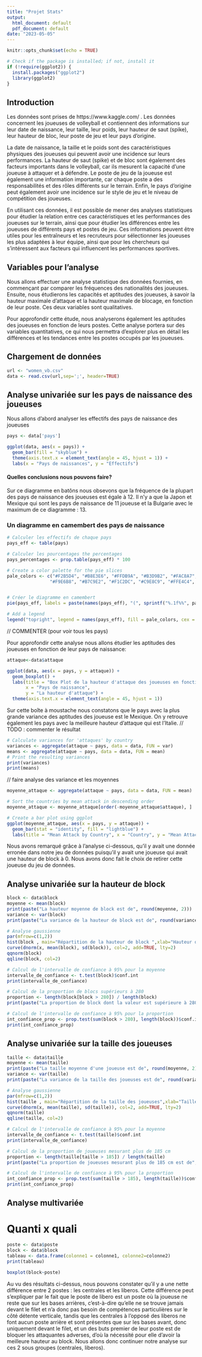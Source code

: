 ```yaml
---
title: "Projet Stats"
output:
  html_document: default
  pdf_document: default
date: "2023-05-05"
---
```


```r
knitr::opts_chunk$set(echo = TRUE)
```

```r
# Check if the package is installed; if not, install it
if (!require(ggplot2)) {
  install.packages("ggplot2")
  library(ggplot2)
}

```
## Introduction

Les données sont prises de https://www.kaggle.com/ .
Les données concernent les joueuses de volleyball et contiennent des informations sur leur date de naissance, leur taille, leur poids, leur hauteur de saut (spike), leur hauteur de bloc, leur poste de jeu et leur pays d'origine.

La date de naissance, la taille et le poids sont des caractéristiques physiques des joueuses qui peuvent avoir une incidence sur leurs performances. La hauteur de saut (spike) et de bloc sont également des facteurs importants dans le volleyball, car ils mesurent la capacité d'une joueuse à attaquer et à défendre. Le poste de jeu de la joueuse est également une information importante, car chaque poste a des responsabilités et des rôles différents sur le terrain. Enfin, le pays d'origine peut également avoir une incidence sur le style de jeu et le niveau de compétition des joueuses.

En utilisant ces données, il est possible de mener des analyses statistiques pour étudier la relation entre ces caractéristiques et les performances des joueuses sur le terrain, ainsi que pour étudier les différences entre les joueuses de différents pays et postes de jeu. Ces informations peuvent être utiles pour les entraîneurs et les recruteurs pour sélectionner les joueuses les plus adaptées à leur équipe, ainsi que pour les chercheurs qui s'intéressent aux facteurs qui influencent les performances sportives.

## Variables pour l'analyse

Nous allons effectuer une analyse statistique des données fournies, en commençant par comparer les fréquences des nationalités des joueuses. Ensuite, nous étudierons les capacités et aptitudes des joueuses, à savoir la hauteur maximale d'attaque et la hauteur maximale de blocage, en fonction de leur poste. Ces deux variables sont qualitatives.

Pour approfondir cette étude, nous analyserons également les aptitudes des joueuses en fonction de leurs postes. Cette analyse portera sur des variables quantitatives, ce qui nous permettra d'explorer plus en détail les différences et les tendances entre les postes occupés par les joueuses.


## Chargement de données 

```r

url <- "women_vb.csv"
data <- read.csv(url,sep=';', header=TRUE)

```


## Analyse univariée sur les pays de naissance des joueuses


Nous allons d'abord analyser les effectifs des pays de naissance des joueuses 
```r

pays <- data['pays']

ggplot(data, aes(x = pays)) +
  geom_bar(fill = "skyblue") +
  theme(axis.text.x = element_text(angle = 45, hjust = 1)) +
  labs(x = "Pays de naissances", y = "Effectifs")

```

#### Quelles conclusions nous pouvons faire?

Sur ce diagramme en batôns nous obsevons que la fréquence de la plupart des pays de naissance des joueuses est égale à 12. Il n'y a que la Japon et Mexique qui sont les pays de naissance de 11 joueuse et la Bulgarie avec le maximum de ce diagramme : 13.

### Un diagramme en camembert des pays de naissance

```r

# Calculer les effectifs de chaque pays
pays_eff <- table(pays)

# Calculer les pourcentages the percentages
pays_percentages <- prop.table(pays_eff) * 100

# Create a color palette for the pie slices
pale_colors <- c("#F2B5D4", "#B8E3E6", "#FFDB9A", "#B3D9B2", "#FAC8A7", "#D7D7E0",
                "#F9E6B8", "#B7C9E2", "#F1C2DC", "#C9E8C9", "#FFE4C4", "#D0E0EB")


# Créer le diagramme en camembert
pie(pays_eff, labels = paste(names(pays_eff), "(", sprintf("%.1f%%", pays_percentages), ")"), col = pale_colors)

# Add a legend
legend("topright", legend = names(pays_eff), fill = pale_colors, cex = 0.8)

```
// COMMENTER (pour voir tous les pays)


Pour approfondir cette analyse nous allons étudier les aptitudes des joueuses en fonction de leur pays de naissance:

```r
attaque<-data$attaque

ggplot(data, aes(x = pays, y = attaque)) +
  geom_boxplot() +
  labs(title = "Box Plot de la hauteur d'attaque des joueuses en fonction de leur pays de naissance",
       x = "Pays de naissance",
       y = "La hauteur d'attaque") +
  theme(axis.text.x = element_text(angle = 45, hjust = 1))

```

Sur cette boîte à moustache nous constatons que le pays avec la plus grande variance des aptitudes des joueuse est le Mexique. On y retrouve également les pays avec la meilleure hauteur d'attaque qui est l'Italie. 
// TODO : commenter le résultat
```r
# Calculate variances for 'attaques' by country
variances <- aggregate(attaque ~ pays, data = data, FUN = var)
means <- aggregate(attaque ~ pays, data = data, FUN = mean)
# Print the resulting variances
print(variances)
print(means)
```
// faire analyse des variance et les moyennes 



```r
moyenne_attaque <- aggregate(attaque ~ pays, data = data, FUN = mean)

# Sort the countries by mean attack in descending order
moyenne_attaque <- moyenne_attaque[order(-moyenne_attaque$attaque), ]

# Create a bar plot using ggplot
ggplot(moyenne_attaque, aes(x = pays, y = attaque)) +
  geom_bar(stat = "identity", fill = "lightblue") +
  labs(title = "Mean Attack by Country", x = "Country", y = "Mean Attack")
```

Nous avons remarqué grâce à l'analyse ci-dessous, qu'il y avait une donnée erronée dans notre jeu de données puisqu'il y avait une joueuse qui avait une hauteur de block à 0. Nous avons donc fait le choix de retirer cette joueuse du jeu de données.

## Analyse univariée sur la hauteur de block 
```r
block <- data$block
moyenne <- mean(block)
print(paste("La hauteur moyenne de block est de", round(moyenne, 2)))
variance <- var(block)
print(paste("La variance de la hauteur de block est de", round(variance, 2)))

# Analyse gaussienne
par(mfrow=c(1,2))
hist(block , main="Répartition de la hauteur de block ",xlab="Hauteur de block (en cm)",prob=T)
curve(dnorm(x, mean(block), sd(block)), col=2, add=TRUE, lty=2)
qqnorm(block)
qqline(block, col=2)

# Calcul de l'intervalle de confiance à 95% pour la moyenne
intervalle_de_confiance <- t.test(block)$conf.int
print(intervalle_de_confiance)

# Calcul de la proportion de blocs supérieurs à 280
proportion <- length(block[block > 280]) / length(block)
print(paste("La proportion de block dont la valeur est supérieure à 280 est de", proportion*100, "%"))

# Calcul de l'intervalle de confiance à 95% pour la proportion
int_confiance_prop <- prop.test(sum(block > 280), length(block))$conf.int
print(int_confiance_prop)
```

## Analyse univariée sur la taille des joueuses 
```r
taille <- data$taille
moyenne <- mean(taille)
print(paste("La taille moyenne d'une joueuse est de", round(moyenne, 2)))
variance <- var(taille)
print(paste("La variance de la taille des joueuses est de", round(variance, 2)))

# Analyse gaussienne
par(mfrow=c(1,2))
hist(taille , main="Répartition de la taille des joueuses",xlab="Taille des joueuses (en cm)",prob=T)
curve(dnorm(x, mean(taille), sd(taille)), col=2, add=TRUE, lty=2)
qqnorm(taille)
qqline(taille, col=2)

# Calcul de l'intervalle de confiance à 95% pour la moyenne
intervalle_de_confiance <- t.test(taille)$conf.int
print(intervalle_de_confiance)

# Calcul de la proportion de joueuses mesurant plus de 185 cm
proportion <- length(taille[taille > 185]) / length(taille)
print(paste("La proportion de joueuses mesurant plus de 185 cm est de", round(proportion*100, 2), "%"))

# Calcul de l'intervalle de confiance à 95% pour la proportion
int_confiance_prop <- prop.test(sum(taille > 185), length(taille))$conf.int
print(int_confiance_prop)
```



## Analyse multivariée 
# Quanti x quali

```r
poste <- data$poste
block <- data$block
tableau <- data.frame(colonne1 = colonne1, colonne2=colonne2)
print(tableau)

boxplot(block~poste)

```

Au vu des résultats ci-dessus, nous pouvons constater qu'il y a une nette différence entre 2 postes : les centrales et les liberos. Cette différence peut s'expliquer par le fait que le poste de libero est un poste où la joueuse ne reste que sur les bases arrières, c'est-à-dire qu'elle ne se trouve jamais devant le filet et n'a donc pas besoin de compétences particulières sur le côté détente verticale, tandis que les centrales à l'opposé des liberos ne font aucun poste arrière et sont présentes que sur les bases avant, donc uniquement devant le filet, et un des buts premier de leur poste est de bloquer les attaquantes adverses, d'où la nécessité pour elle d'avoir la meilleure hauteur au block.
Nous allons donc continuer notre analyse sur ces 2 sous groupes (centrales, liberos).

```r


```
